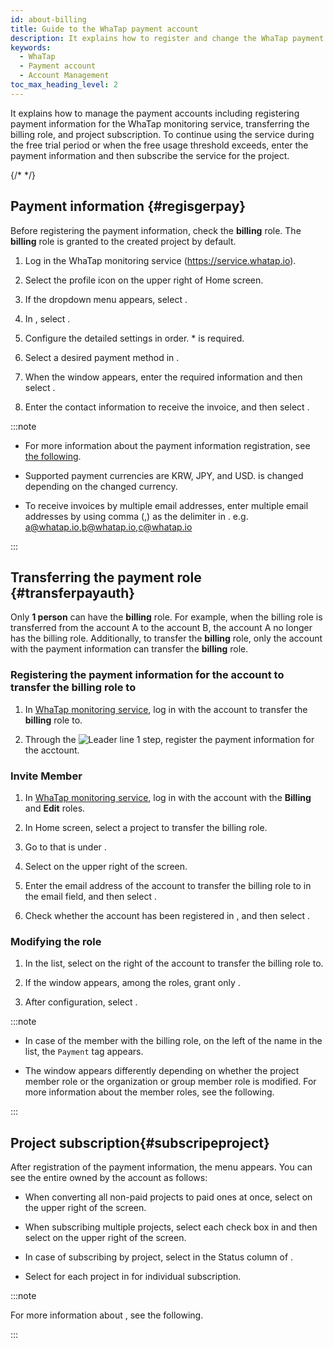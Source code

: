 ```yaml
---
id: about-billing
title: Guide to the WhaTap payment account
description: It explains how to register and change the WhaTap payment account.
keywords:
  - WhaTap
  - Payment account
  - Account Management
toc_max_heading_level: 2
---
```


It explains how to manage the payment accounts including registering payment information for the WhaTap monitoring service, transferring the billing role, and project subscription. To continue using the service during the free trial period or when the free usage threshold exceeds, enter the payment information and then subscribe the service for the project. 

<Steps type="yl">

{/* <Steps> */}

## Payment information {#regisgerpay}

Before registering the payment information, check the **billing** role. The **billing** role is granted to the created project by default.

1. Log in the WhaTap monitoring service (https://service.whatap.io). 

2. Select the profile icon on the upper right of Home screen.

3. If the dropdown menu appears, select <Cmdname sid="my_usage" className="uitext" />.

   <ImgLang img='billing-select-my-usage.png' desc='Usage' />

4. In <Cmdname sid="payment_information" className="uitext" />, select <Cmdname sid="register_billing_info" className="uitext" />.

5. Configure the detailed settings in order. <span class="vslow">\*</span> is required.

6. Select a desired payment method in <Cmdname sid="payment_method" className="uitext" />.

7. When the <Cmdname sid="register_billing_info" className="uitext" /> window appears, enter the required information and then select <Cmdname sid="apply" className="uitext" />.

8. Enter the contact information to receive the invoice, and then select <Cmdname sid="save" className="uitext" />.

:::note 

- For more information about the payment information registration, see [the following](/management/billing).

- Supported payment currencies are <UI>KRW</UI>, <UI>JPY</UI>, and <UI>USD</UI>. <Cmdname sid="payment_method" className="uitext" /> is changed depending on the changed currency.

- To receive invoices by multiple email addresses, enter multiple email addresses by using comma (,) as the delimiter in <Cmdname sid="invoice_cc" className="uitext" />. e.g. a@whatap.io,b@whatap.io,c@whatap.io

  <ImgLang img='best-p/about-billing-member-recipient.png' desc='Bill recipient setting' />

:::

## Transferring the payment role {#transferpayauth}

Only **1 person** can have the **billing** role. For example, when the billing role is transferred from the account A to the account B, the account A no longer has the billing role. Additionally, to transfer the **billing** role, only the account with the payment information can transfer the **billing** role.

### Registering the payment information for the account to transfer the billing role to

1. In [WhaTap monitoring service](https://service.whatap.io), log in with the account to transfer the **billing** role to.

2. Through the ![Leader line 1](/img/number-01.png) step, register the payment information for the acctount.

### Invite Member

1. In [WhaTap monitoring service](https://service.whatap.io), log in with the account with the **Billing** and **Edit** roles.

2. In Home screen, select a project to transfer the billing role. 

3. Go to <Cmdname sid="project_member" className="uitext" /> that is under <Cmdname sid="management" className="uitext" />.

4. Select <Cmdname sid="invite_member" className="uitext" /> on the upper right of the screen.

5. Enter the email address of the account to transfer the billing role to in the email field, and then select <Cmdname sid="add" className="uitext" />.

6. Check whether the account has been registered in <Cmdname sid="member_invite_list" className="uitext" replace=" ({length})" />, and then select <Cmdname sid="complete" className="uitext" />.

### Modifying the role

<ImgLang img='best-p/about-billing-member-role.png' desc='Edit Role' />

1. In the <Cmdname sid="project_member" className="uitext" /> list, select <LinkImage img="char-a.svg" desc="Leader line a" /> <LinkImage img="ico-edit.svg" desc="Edit icon" /> on the right of the account to transfer the billing role to.

2. If the <Cmdname sid="edit_member_role" className="uitext" /> window appears, among the roles, grant only <LinkImage img="char-b.svg" desc="Leader line b" /> <Cmdname sid="billing" className="uitext" />.

3. After configuration, select <LinkImage img="char-c.svg" desc="Leader line c" /> <Cmdname sid="apply" className="uitext" />.

:::note

- In case of the member with the billing role, on the left of the name in the <Cmdname sid="project_member" className="uitext" /> list, the <code class='pay'>Payment</code> tag appears. 

- The <Cmdname sid="edit_member_role" className="uitext" /> window appears differently depending on whether the project member role or the organization or group member role is modified. For more information about the member roles, see <Link to="/project/project-structure#project-auth">the following</Link>.

:::

## Project subscription{#subscripeproject}

After registration of the payment information, the <Cmdname sid="side_projectSubscription" className="uitext" /> menu appears. You can see the entire <Cmdname sid="project_list" className="uitext" /> owned by the account as follows: 

<ImgLang img='best-p/about-billing-subscription.png' desc='Project Subscription' />

- When converting all non-paid projects to paid ones at once, select <Cmdname sid="BTN06013" className="uitext" /> on the upper right of the screen.

- When subscribing multiple projects, select each check box in <Cmdname sid="project_list" className="uitext" /> and then select <Cmdname sid="BTN06013" className="uitext" /> on the upper right of the screen.

- In case of subscribing by project, select <Cmdname sid="subscribe" className="uitext" /> in the Status column of <Cmdname sid="project_list" className="uitext" />.

- Select <Cmdname sid="subscribe" className="uitext" /> for each project in <Cmdname sid="project_list" className="uitext" /> for individual subscription.

:::note

For more information about <Cmdname sid="side_projectSubscription" className="uitext" />, see <Link to="management/billing#project-subscription">the following</Link>.

:::

</Steps>
